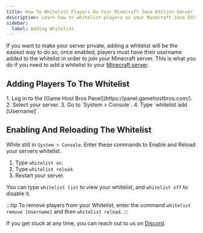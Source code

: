 ---
title: How To Whitelist Players On Your Minecraft Java Edition Server
description: Learn how to whitelist players on your Minecraft Java Edition Server
sidebar:
  label: Adding Whitelist
---

If you want to make your server private, adding a whitelist will be the easiest way to do so, once enabled, players must have their username added to the whitelist in order to join your Minecraft server. This is what you do if you need to add a whitelist to your [Minecraft server](https://www.gamehostbros.com/minecraft-server-hosting/).

## Adding Players To The Whitelist

<Steps>
  1. Log in to the [Game Host Bros Panel](https://panel.gamehostbros.com/).
  2. Select your server.
  3. Go to `System > Console`.
  4. Type `whitelist add [Username]`.
</Steps>

## Enabling And Reloading The Whitelist

While still in `System > Console`. Enter these commands to Enable and Reload your servers whitelist.
<Steps>
  1. Type `whitelist on`.
  2. Type `whitelist reload`.
  3. Restart your server.
</Steps>

You can type `whitelist list` to view your whitelist, and `whitelist off` to disable it.

:::tip
To remove players from your Whitelist, enter the command `whitelist remove [Username]` and then `whitelist reload`.
:::

If you get stuck at any time, you can reach out to us on [Discord](https://discord.gg/FN4XgbAwzr).
